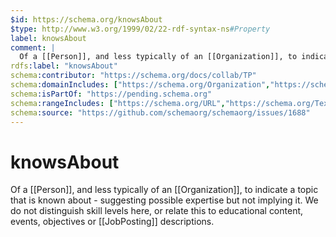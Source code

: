 ```yaml
---
$id: https://schema.org/knowsAbout
$type: http://www.w3.org/1999/02/22-rdf-syntax-ns#Property
label: knowsAbout
comment: |
  Of a [[Person]], and less typically of an [[Organization]], to indicate a topic that is known about - suggesting possible expertise but not implying it. We do not distinguish skill levels here, or relate this to educational content, events, objectives or [[JobPosting]] descriptions.
rdfs:label: "knowsAbout"
schema:contributor: "https://schema.org/docs/collab/TP"
schema:domainIncludes: ["https://schema.org/Organization","https://schema.org/Person"]
schema:isPartOf: "https://pending.schema.org"
schema:rangeIncludes: ["https://schema.org/URL","https://schema.org/Text","https://schema.org/Thing"]
schema:source: "https://github.com/schemaorg/schemaorg/issues/1688"
---
```


# knowsAbout

Of a [[Person]], and less typically of an [[Organization]], to indicate a topic that is known about - suggesting possible expertise but not implying it. We do not distinguish skill levels here, or relate this to educational content, events, objectives or [[JobPosting]] descriptions.


